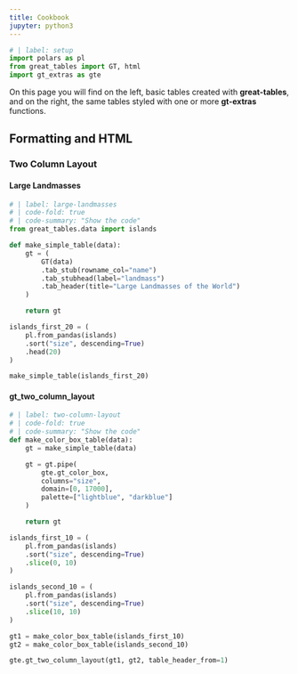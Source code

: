 ```yaml
---
title: Cookbook
jupyter: python3
---
```


```python
# | label: setup
import polars as pl
from great_tables import GT, html
import gt_extras as gte
```

::: {.callout-tip collapse="false"}
On this page you will find on the left, basic tables created with **great-tables**, and on the right, the same tables styled with one or more **gt-extras** functions.
:::

## Formatting and HTML

### Two Column Layout

<!-- ::::: {.grid} -->

<!-- :::{.g-col-lg-6 .g-col-12 .shrink-example} -->
#### Large Landmasses

```python
# | label: large-landmasses
# | code-fold: true
# | code-summary: "Show the code"
from great_tables.data import islands

def make_simple_table(data):
    gt = (
        GT(data)
        .tab_stub(rowname_col="name")
        .tab_stubhead(label="landmass")
        .tab_header(title="Large Landmasses of the World")
    )

    return gt

islands_first_20 = (
    pl.from_pandas(islands)
    .sort("size", descending=True)
    .head(20)
)

make_simple_table(islands_first_20)
```

<!-- ::: -->

<!-- :::{.g-col-lg-6 .g-col-12 .shrink-example} -->
#### gt_two_column_layout
```python
# | label: two-column-layout
# | code-fold: true
# | code-summary: "Show the code"
def make_color_box_table(data):
    gt = make_simple_table(data)

    gt = gt.pipe(
        gte.gt_color_box,
        columns="size",
        domain=[0, 17000],
        palette=["lightblue", "darkblue"]
    )

    return gt

islands_first_10 = (
    pl.from_pandas(islands)
    .sort("size", descending=True)
    .slice(0, 10)
)

islands_second_10 = (
    pl.from_pandas(islands)
    .sort("size", descending=True)
    .slice(10, 10)
)

gt1 = make_color_box_table(islands_first_10)
gt2 = make_color_box_table(islands_second_10)

gte.gt_two_column_layout(gt1, gt2, table_header_from=1)
```

<!-- ::: -->

<!-- ::::: -->




<!-- ```{python}
from great_tables.data import airquality

airquality_mini = airquality.head(10).assign(Year = 1973)

(
    GT(airquality_mini)
    .tab_header(
        title="New York Air Quality Measurements",
        subtitle="Daily measurements in New York City (May 1-10, 1973)"
    )
    .tab_spanner(
        label="Time",
        columns=["Year", "Month", "Day"]
    )
    .tab_spanner(
        label="Measurement",
        columns=["Ozone", "Solar_R", "Wind", "Temp"]
    )
    .cols_move_to_start(columns=["Year", "Month", "Day"])
    .cols_label(
        Ozone = html("Ozone,<br>ppbV"),
        Solar_R = html("Solar R.,<br>cal/m<sup>2</sup>"),
        Wind = html("Wind,<br>mph"),
        Temp = html("Temp,<br>&deg;F")
    )
)
``` -->
